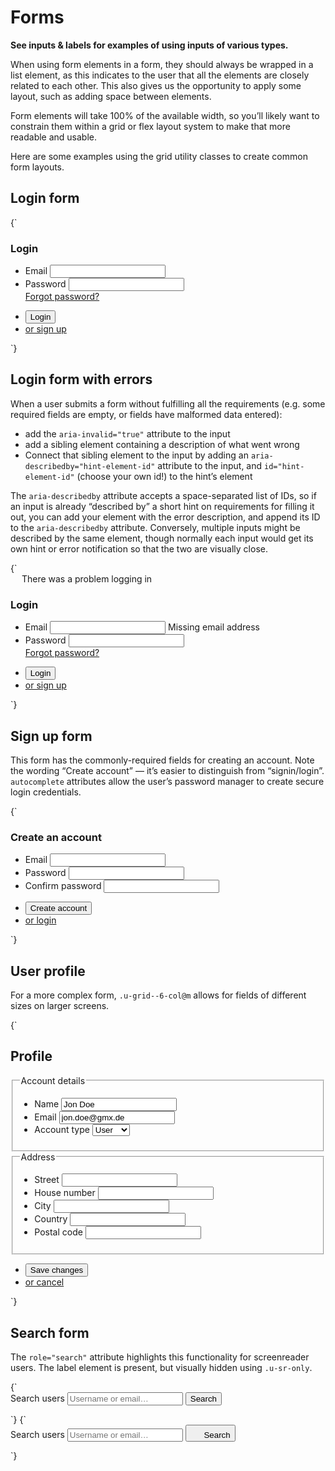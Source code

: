 
<Meta title="UI/Data/Forms" />

# Forms

**See inputs & labels for examples of using inputs of various types.**

When using form elements in a form, they should always be wrapped in a list element, as this indicates to the user that all the elements are closely related to each other. This also gives us the opportunity to apply some layout, such as adding space between elements.

Form elements will take 100% of the available width, so you’ll likely want to constrain them within a grid or flex layout system to make that more readable and usable.

Here are some examples using the grid utility classes to create common form layouts.

## Login form

<Canvas>
  <Story name="Login form">
    {`
      <div class="a-content a-content--s">
        <form class="a-card@m u-padding-xl@m" method="POST" action="">
          <h3>Login</h3>
          <ul class="a-list-reset u-margin-xl--bottom">
            <li class="u-margin-m--bottom">
              <label for="email">Email</label>
              <input id="email" type="email" autocomplete="email" />
            </li>
            <li class="u-margin-m--bottom u-flex u-flex--col">
              <label for="password">Password</label>
              <input id="password" type="password" autocomplete="current-password" />
              <div class="u-flex u-justify-end u-margin-xs--top">
                <a href="/">Forgot password?</a>
              </div>
            </li>
          </ul>
          <ul class="a-list-reset u-flex u-items-center">
            <li class="u-margin-xl--right">
              <button type="submit" class="a-button u-h3">Login</button>
            </li>
            <li>
              <a href="/">or sign up</a>
            </li>
          </ul>
        </form>
      </div>
    `}
  </Story>
</Canvas>

## Login form with errors

When a user submits a form without fulfilling all the requirements (e.g. some required fields are empty, or fields have malformed data entered):

- add the `aria-invalid="true"` attribute to the input
- add a sibling element containing a description of what went wrong
- Connect that sibling element to the input by adding an `aria-describedby="hint-element-id"` attribute to the input, and `id="hint-element-id"` (choose your own id!) to the hint’s element

The `aria-describedby` attribute accepts a space-separated list of IDs, so if an input is already “described by” a short hint on requirements for filling it out, you can add your element with the error description, and append its ID to the `aria-describedby` attribute. Conversely, multiple inputs might be described by the same element, though normally each input would get its own hint or error notification so that the two are visually close.

<Canvas>
  <Story name="Login form with errors">
    {`
      <div class="a-content a-content--s">
        <form class="a-card@m u-padding-xl@m" method="POST" action="">
          <div class="u-padding-l--y u-margin-neg-m u-margin-neg-xl@m u-margin-l--bottom@m a-flash a-flash--warning" role="alert">
            <div class="a-content u-flex u-items-center">
              <svg width="14" height="14" class="a-icon a-icon--l u-flex__shrink-0 u-margin-m--right" aria-hidden="true" focusable="false" xmlns="http://www.w3.org/2000/svg" viewBox="0 0 100 100">
                <use xlink:href="${icons}#icon-exclamation"></use>
              </svg>
              There was a problem logging in
            </div>
          </div>
          <h3>Login</h3>
          <ul class="a-list-reset u-margin-xl--bottom">
            <li class="u-margin-m--bottom">
              <label for="email">Email</label>
              <input id="email" type="email" autocomplete="email" aria-invalid="true" aria-describedby="email-help-text" />
              <span id="email-help-text" class="u-fg--warning u-margin-xs--top">Missing email address</span>
            </li>
            <li class="u-margin-m--bottom u-flex u-flex--col">
              <label for="password">Password</label>
              <input id="password" type="password" autocomplete="current-password" />
              <div class="u-flex u-justify-end u-margin-xs--top">
                <a href="/">Forgot password?</a>
              </div>
            </li>
          </ul>
          <ul class="a-list-reset u-flex u-items-center">
            <li class="u-margin-xl--right">
              <button type="submit" class="a-button u-h3">Login</button>
            </li>
            <li>
              <a href="/">or sign up</a>
            </li>
          </ul>
        </form>
      </div>
    `}
  </Story>
</Canvas>

## Sign up form

This form has the commonly-required fields for creating an account. Note the wording “Create account” — it’s easier to distinguish from “signin/login”. `autocomplete` attributes allow the user’s password manager to create secure login credentials.

<Canvas>
  <Story name="Sign up form">
    {`
      <div class="a-content a-content--s">
        <form class="a-card@m u-padding-xl@m" method="POST" action="">
          <h3>Create an account</h3>
          <ul class="a-list-reset u-margin-xl--bottom">
            <li class="u-margin-m--bottom">
              <label for="email">Email</label>
              <input id="email" type="email" autocomplete="email" />
            </li>
            <li class="u-margin-m--bottom">
              <label for="password">Password</label>
              <input id="new-password" type="password" autocomplete="new-password" />
            </li>
            <li class="u-margin-m--bottom">
              <label for="confirm_password">Confirm password</label>
              <input id="confirm_password" type="password" autocomplete="new-password" />
            </li>
          </ul>
          <ul class="a-list-reset u-flex u-items-center">
            <li class="u-margin-xl--right">
              <button type="submit" class="a-button u-h3">Create account</button>
            </li>
            <li>
              <a href="/">or login</a>
            </li>
          </ul>
        </form>
      </div>
    `}
  </Story>
</Canvas>

## User profile

For a more complex form, `.u-grid--6-col@m` allows for fields of different sizes on larger screens.

<Canvas>
  <Story name="User profile form">
    {`
      <form action="" method="POST" class="a-content">
        <h2>Profile</h2>
        <div class="a-card@m u-padding-xl@m u-padding-xl--bottom u-margin-xl--bottom">
          <fieldset>
            <legend class="u-h3 u-font--bold">Account details</legend>
            <ul class="a-list-reset u-grid u-grid--6-col@m">
              <li class="u-grid__col-span-4@m u-grid__col-span-3@l">
                <label for="name">Name</label>
                <input id="name" type="text" autocomplete="name" value="Jon Doe" />
              </li>
              <li class="u-grid__col-1@m u-grid__col-1@l u-grid__col-span-4@m u-grid__col-span-3@l">
                <label for="email">Email</label>
                <input id="email" type="text" autocomplete="email" value="jon.doe@gmx.de" />
              </li>
              <li class="u-grid__col-1@m u-grid__col-1@l u-grid__col-span-2@m u-grid__col-span-1@l">
                <label for="type">Account type</label>
                <select id="type">
                  <option value="user">User</option>
                  <option value="admin">Admin</option>
                </select>
              </li>
            </ul>
          </fieldset>
        </div>
        <div class="a-card@m u-padding-xl@m u-padding-xl--bottom u-margin-xl--bottom">
          <fieldset>
            <legend class="u-h3 u-font--bold">Address</legend>
            <ul class="a-list-reset u-grid u-grid--6-col@m">
              <li class="u-grid__col-span-3@m">
                <label for="street">Street</label>
                <input id="street" type="text" autocomplete="address-line1" />
              </li>
              <li class="u-grid__col-span-2@m u-grid__col-span-1@l">
                <label for="house">House number</label>
                <input id="house" type="text" />
              </li>
              <li class="u-grid__col-1@m u-grid__col-1@l u-grid__col-span-3@m u-grid__col-span-2@l">
                <label for="city">City</label>
                <input id="city" type="text" autocomplete="address-line2" />
              </li>
              <li class="u-grid__col-span-3@m u-grid__col-span-2@l">
                <label for="country">Country</label>
                <input id="country" type="text" autocomplete="country-name" />
              </li>
              <li class="u-grid__col-span-3@m u-grid__col-span-2@l">
                <label for="postal-code">Postal code</label>
                <input id="postal-code" type="text" autocomplete="postal-code" />
              </li>
            </ul>
          </fieldset>
        </div>
        <ul class="a-list-reset u-flex u-items-center">
          <li class="u-margin-l--right">
            <button type="submit" class="a-button">Save changes</button>
          </li>
          <li>
            <a href="/"> or cancel</a>
          </li>
        </ul>
      </form>
    `}
  </Story>
</Canvas>

## Search form

The `role="search"` attribute highlights this functionality for screenreader users. The label element is present, but visually hidden using `.u-sr-only`.

<Canvas>
  <Story name="Search form">
    {`
    <form role="search" action="" method="POST" class="u-flex o-ui-group">
      <label for="search" class="u-sr-only">Search users</label>
      <input type="search" id="search" placeholder="Username or email…" class="u-flex__grow-1 u-round-0--tr u-round-0--br o-ui-group__item" />
      <button type="submit" class="a-button a-button--ui o-ui-group__item o-ui-group__last u-round-0--tl u-round-0--bl">Search</button>
    </form>
    `}
  </Story>
</Canvas>

<Canvas>
  <Story name="Search form with icon button">
    {`
    <form role="search" action="" method="POST" class="u-flex o-ui-group">
      <label for="search" class="u-sr-only">Search users</label>
      <input type="search" id="search" placeholder="Username or email…" class="u-flex__grow-1 o-ui-group__item u-round-0--tr u-round-0--br" />
      <button type="submit" class="a-button a-button--ui o-ui-group__item o-ui-group__last u-round-0--tl u-round-0--bl" title="Search users">
        <svg width="18" height="18" class="a-icon" aria-hidden="true" focusable="false" xmlns="http://www.w3.org/2000/svg" viewBox="0 0 100 100">
          <use xlink:href="${icons}#icon-search"></use>
        </svg>
        <span class="u-sr-only">Search</span>
      </button>
    </form>
    `}
  </Story>
</Canvas>
